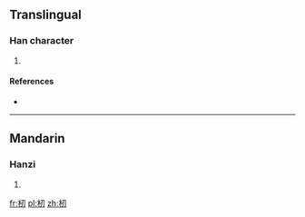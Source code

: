 ==Translingual==

===Han character===
{{Han char|rn=75|rad=木|as=03|sn=7|four=|canj=木尸竹戈 (DSHI)}}

# {{defn|Han|sort=木03}}

====References====
* {{Han ref|kx=0511.180|dkj=14465|hdz=21163.030|uh=6752|ud=26450}}

----

==Mandarin==

===Hanzi===
{{cmn-hanzi|pin=[[rèn]] ([[ren4]])|wg=jen<sup>4</sup>}}

# {{defn|Mandarin|sort=木03}}

[[fr:杒]]
[[pl:杒]]
[[zh:杒]]